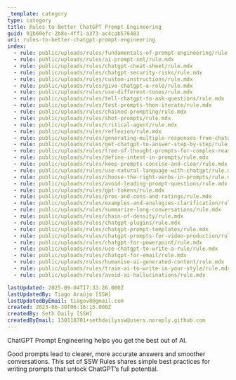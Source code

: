 ```yaml
---
_template: category
type: category
title: Rules to Better ChatGPT Prompt Engineering
guid: 91b60efc-2b8e-4ff1-a373-ac4cab576483
uri: rules-to-better-chatgpt-prompt-engineering
index:
  - rule: public/uploads/rules/fundamentals-of-prompt-engineering/rule.mdx
  - rule: public/uploads/rules/ai-prompt-xml/rule.mdx
  - rule: public/uploads/rules/chatgpt-cheat-sheet/rule.mdx
  - rule: public/uploads/rules/chatgpt-security-risks/rule.mdx
  - rule: public/uploads/rules/custom-instructions/rule.mdx
  - rule: public/uploads/rules/give-chatgpt-a-role/rule.mdx
  - rule: public/uploads/rules/use-different-tones/rule.mdx
  - rule: public/uploads/rules/tell-chatgpt-to-ask-questions/rule.mdx
  - rule: public/uploads/rules/test-prompts-then-iterate/rule.mdx
  - rule: public/uploads/rules/chained-prompting/rule.mdx
  - rule: public/uploads/rules/shot-prompts/rule.mdx
  - rule: public/uploads/rules/critical-agent/rule.mdx
  - rule: public/uploads/rules/reflexion/rule.mdx
  - rule: public/uploads/rules/generating-multiple-responses-from-chatgpt/rule.mdx
  - rule: public/uploads/rules/get-chatgpt-to-answer-step-by-step/rule.mdx
  - rule: public/uploads/rules/tree-of-thought-prompts-for-complex-reasoning/rule.mdx
  - rule: public/uploads/rules/define-intent-in-prompts/rule.mdx
  - rule: public/uploads/rules/keep-prompts-concise-and-clear/rule.mdx
  - rule: public/uploads/rules/use-natural-language-with-chatgpt/rule.mdx
  - rule: public/uploads/rules/choose-the-right-verbs-in-prompts/rule.mdx
  - rule: public/uploads/rules/avoid-leading-prompt-questions/rule.mdx
  - rule: public/uploads/rules/gpt-tokens/rule.mdx
  - rule: public/uploads/rules/pros-and-cons-and-ratings/rule.mdx
  - rule: public/uploads/rules/examples-and-analogies-clarification/rule.mdx
  - rule: public/uploads/rules/summarize-long-conversations/rule.mdx
  - rule: public/uploads/rules/chain-of-density/rule.mdx
  - rule: public/uploads/rules/chatgpt-plugins/rule.mdx
  - rule: public/uploads/rules/chatgpt-prompt-templates/rule.mdx
  - rule: public/uploads/rules/chatgpt-prompts-for-video-production/rule.mdx
  - rule: public/uploads/rules/chatgpt-for-powerpoint/rule.mdx
  - rule: public/uploads/rules/use-chatgpt-to-write-a-rule/rule.mdx
  - rule: public/uploads/rules/chatgpt-for-email/rule.mdx
  - rule: public/uploads/rules/humanise-ai-generated-content/rule.mdx
  - rule: public/uploads/rules/train-ai-to-write-in-your-style/rule.mdx
  - rule: public/uploads/rules/avoid-ai-hallucinations/rule.mdx

lastUpdated: 2025-09-04T17:33:26.000Z
lastUpdatedBy: Tiago Araújo [SSW]
lastUpdatedByEmail: tiagov8@gmail.com
created: 2023-06-30T06:16:15.000Z
createdBy: Seth Daily [SSW]
createdByEmail: 130118701+sethdailyssw@users.noreply.github.com
---
```


ChatGPT Prompt Engineering helps you get the best out of AI.

Good prompts lead to clearer, more accurate answers and smoother conversations. This set of SSW Rules shares simple best practices for writing prompts that unlock ChatGPT’s full potential.

